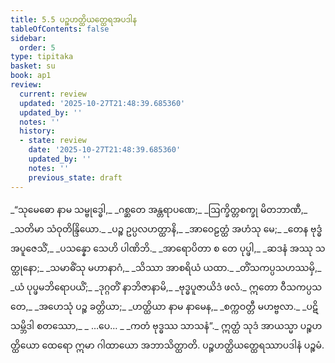 ```yaml
---
title: 5.5 ပဉ္စဟတ္ထိယတ္ထေရအပဒါန
tableOfContents: false
sidebar:
  order: 5
type: tipitaka
basket: su
book: ap1
review:
  current: review
  updated: '2025-10-27T21:48:39.685360'
  updated_by: ''
  notes: ''
  history:
  - state: review
    date: '2025-10-27T21:48:39.685360'
    updated_by: ''
    notes: ''
    previous_state: draft
---
```



<ReviewStatus review={frontmatter.review} showDetails={true} />

<HypothesisAnnotation frontmatter={frontmatter} />

<DynamicBreadcrumb />

<Division number="77" book="ap1" e="ch" v="20" p="108">

<Paragraph number="1293" type="verses" book="ap1">
_“သုမေဓော နာမ သမ္ဗုဒ္ဓေါ,_  
_ဂစ္ဆတေ အန္တရာပဏေ;_  
_ဩက္ခိတ္တစက္ခု မိတဘာဏီ,_  
_သတိမာ သံဝုတိန္ဒြိယော._  

</Paragraph>

</Division>
<Division number="78" book="ap1" e="ch" v="20" p="108">

<Paragraph number="1294" type="verses" book="ap1">
_ပဉ္စ ဥပ္ပလဟတ္ထာနိ,_  
_အာဝေဠတ္ထံ အဟံသု မေ;_  
_တေန ဗုဒ္ဓံ အပူဇေသိံ,_  
_ပသန္နော သေဟိ ပါဏိဘိ._  

</Paragraph>

</Division>
<Division number="79" book="ap1" e="ch" v="20" p="108">

<Paragraph number="1295" type="verses" book="ap1">
_အာရောပိတာ စ တေ ပုပ္ဖါ,_  
_ဆဒနံ အဿု သတ္ထုနော;_  
_သမာဓိံသု မဟာနာဂံ,_  
_သိဿာ အာစရိယံ ယထာ._  

</Paragraph>

</Division>
<Division number="80" book="ap1" e="ch" v="20" p="109">

<Paragraph number="1296" type="verses" book="ap1">
_တိံသကပ္ပသဟဿမှိ,_  
_ယံ ပုပ္ဖမဘိရောပယိံ;_  
_ဒုဂ္ဂတိံ နာဘိဇာနာမိ,_  
_ဗုဒ္ဓပူဇာယိဒံ ဖလံ._  

</Paragraph>

</Division>
<Division number="81" book="ap1" e="ch" v="20" p="109">

<Paragraph number="1297" type="verses" book="ap1">
ဣတော ဝီသကပ္ပသတေ,_  
_အဟေသုံ ပဉ္စ ခတ္တိယာ;_  
_ဟတ္ထိယာ နာမ နာမေန,_  
_စက္ကဝတ္တီ မဟဗ္ဗလာ._  

</Paragraph>

</Division>
<Division number="82" book="ap1" e="ch" v="20" p="109">

<Paragraph number="1298" type="verses" book="ap1">
_ပဋိသမ္ဘိဒါ စတဿော,_  
_ …ပေ… _  
_ကတံ ဗုဒ္ဓဿ သာသနံ”._  

</Paragraph>

<Paragraph number="1299" book="ap1">
ဣတ္ထံ သုဒံ အာယသ္မာ ပဉ္စဟတ္ထိယော ထေရော ဣမာ ဂါထာယော အဘာသိတ္ထာတိ.

</Paragraph>
</Division>

<Paragraph number="1300" type="center" book="ap1">
ပဉ္စဟတ္ထိယတ္ထေရဿာပဒါနံ ပဉ္စမံ.
</Paragraph>